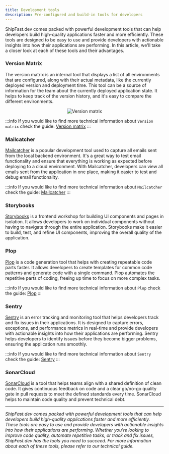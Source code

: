 ```yaml
---
title: Development tools
description: Pre-configured and build-in tools for developers
---
```



ShipFast.dev comes packed with powerful development tools that can help developers build high-quality applications
faster and more efficiently. These tools are designed to be easy to use and provide developers with actionable insights
into how their applications are performing. In this article, we'll take a closer look at each of these tools and their
advantages.

### Version Matrix

The version matrix is an internal tool that displays a list of all environments that are configured, along with their
actual metadata, like the currently deployed version and deployment time. This tool can be a source of information for
the team about the currently deployed application state. It helps to keep track of the version history, and it's easy to
compare the different environments.

<p align="center">
  <img src={useBaseUrl("img/features/dev-tools/version-matrix.png")} alt="Version matrix" />
</p>

:::info
If you would like to find more technical information about `Version matrix` check the guide:
[Version matrix](../../working/dev-tools/version-matrix)
:::

### Mailcatcher

[Mailcatcher](https://mailcatcher.me/) is a popular development tool used to capture all emails sent from the local
backend environment. It's a great way to test email functionality and ensure that everything is working as expected
before deploying to a cloud environment. With Mailcatcher, developers can view all emails sent from the application in
one place, making it easier to test and debug email functionality.

:::info
If you would like to find more technical information about `Mailcatcher` check the guide:
[Mailcatcher](../../working/dev-tools/mailcatcher)
:::

### Storybooks

[Storybooks](https://storybook.js.org/) is a frontend workshop for building UI components and pages in isolation. It
allows developers to work on individual components without having to navigate through the entire application. Storybooks
make it easier to build, test, and refine UI components, improving the overall quality of the application.

### Plop

[Plop](https://plopjs.com/) is a code generation tool that helps with creating repeatable code parts faster. It allows
developers to create templates for common code patterns and generate code with a single command. Plop automates the
repetitive parts of coding, freeing up time to focus on more complex tasks.

:::info
If you would like to find more technical information about `Plop` check the guide:
[Plop](../../working/dev-tools/plop)
:::


### Sentry

[Sentry](https://sentry.io/) is an error tracking and monitoring tool that helps developers track and fix issues in
their applications. It is designed to capture errors, exceptions, and performance metrics in real-time and provide
developers with actionable insights into how their applications are performing. Sentry helps developers to identify
issues before they become bigger problems, ensuring the application runs smoothly.

:::info
If you would like to find more technical information about `Sentry` check the guide:
[Sentry](../../working/dev-tools/sentry)
:::

### SonarCloud

[SonarCloud](https://www.sonarsource.com/products/sonarcloud/) is a tool that helps teams align with a shared definition
of clean code. It gives continuous feedback on code and a clear go/no-go quality gate in pull requests to meet the
defined standards every time. SonarCloud helps to maintain code quality and prevent technical debt.

----

_ShipFast.dev comes packed with powerful development tools that can help developers build high-quality applications
faster and more efficiently. These tools are easy to use and provide developers with actionable insights into how their
applications are performing. Whether you're looking to improve code quality, automate repetitive tasks, or track and fix
issues, ShipFast.dev has the tools you need to succeed. For more information about each of these tools, please refer
to our technical guide._